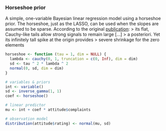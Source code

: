 ### Horseshoe prior

A simple, one-variable Bayesian linear regression model using a horseshoe prior. The horseshoe, just as the LASSO, can be used when the slopes are assumed to be sparse. According to the original [publication](http://proceedings.mlr.press/v5/carvalho09a/carvalho09a.pdf): 
> its flat, Cauchy-like tails allow strong signals to remain large [...]
> a posteriori. Yet its infinitely tall spike at the origin provides
> severe shrinkage for the zero elements

```r
horseshoe <- function (tau = 1, dim = NULL) {
  lambda <- cauchy(0, 1, truncation = c(0, Inf), dim = dim)
  sd <- tau ^ 2 * lambda ^ 2
  normal(0, sd, dim = dim)
}

# variables & priors
int <- variable()
sd <- inverse_gamma(1, 1)
coef <- horseshoe()

# linear predictor
mu <- int + coef * attitude$complaints

# observation model
distribution(attitude$rating) <- normal(mu, sd)
```
